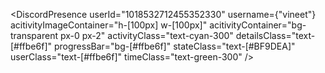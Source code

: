 
<DiscordPresence
  userId="1018532712455352330"
  username={"vineet"}
  acitivityImageContainer="h-[100px] w-[100px]"
  acitivityContainer="bg-transparent px-0 px-2"
  activityClass="text-cyan-300"
  detailsClass="text-[#ffbe6f]"
  progressBar="bg-[#ffbe6f]"
  stateClass="text-[#BF9DEA]"
  userClass="text-[#ffbe6f]"
  timeClass="text-green-300"
/>

